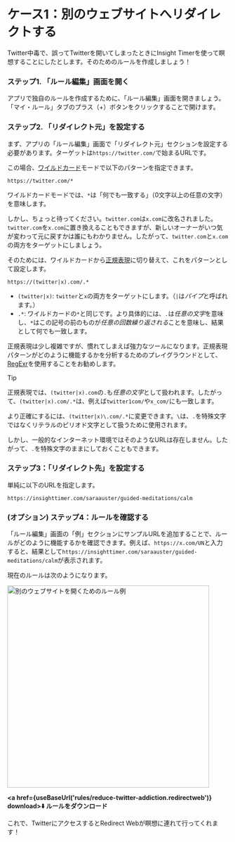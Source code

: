 
# ケース1：別のウェブサイトへリダイレクトする

Twitter中毒で、誤ってTwitterを開いてしまったときにInsight Timerを使って瞑想することにしたとします。そのためのルールを作成しましょう！

### ステップ1. 「ルール編集」画面を開く

アプリで独自のルールを作成するために、「ルール編集」画面を開きましょう。「マイ・ルール」タブのプラス（+）ボタンをクリックすることで開けます。

### ステップ2. 「リダイレクト元」を設定する

まず、アプリの「ルール編集」画面で「リダイレクト元」セクションを設定する必要があります。ターゲットは`https://twitter.com/`で始まるURLです。

この場合、[ワイルドカード](/rule-settings#url-pattern-wildcard)モードで以下のパターンを指定できます。

```
https://twitter.com/*
```

ワイルドカードモードでは、`*`は「何でも一致する」（0文字以上の任意の文字）を意味します。

しかし、ちょっと待ってください。`twitter.com`は`x.com`に改名されました。`twitter.com`を`x.com`に置き換えることもできますが、新しいオーナーがいつ気が変わって元に戻すかは誰にもわかりません。したがって、`twitter.com`と`x.com`の両方をターゲットにしましょう。

そのためには、ワイルドカードから[正規表現](/rule-settings#url-pattern-regular-expression)に切り替えて、これをパターンとして設定します。

```
https://(twitter|x).com/.*
```

* `(twitter|x)`: `twitter`と`x`の両方をターゲットにします。（`|`は*パイプ*と呼ばれます。）
* `.*`: ワイルドカードの`*`と同じです。より具体的には、`.`は*任意の文字*を意味し、`*`はこの記号の前のものが*任意の回数繰り返される*ことを意味し、結果として何でも一致します。

正規表現は少し複雑ですが、慣れてしまえば強力なツールになります。正規表現パターンがどのように機能するかを分析するためのプレイグラウンドとして、[RegExr](https://regexr.com)を使用することをお勧めします。

> [!TIP]
> 正規表現では、`(twitter|x).com`の`.`も*任意の文字*として扱われます。したがって、`(twitter|x).com/.*`は、例えば`twitter1com/`や`x_com/`にも一致します。
> 
> より正確にするには、`(twitter|x)\.com/.*`に変更できます。`\`は、`.`を特殊文字ではなくリテラルのピリオド文字として扱うために使用されます。
> 
> しかし、一般的なインターネット環境ではそのようなURLは存在しません。したがって、`.`を特殊文字のままにしておくこともできます。

### ステップ3：「リダイレクト先」を設定する

単純に以下のURLを指定します。

```
https://insighttimer.com/saraauster/guided-meditations/calm
```

### (オプション) ステップ4：ルールを確認する

「ルール編集」画面の「例」セクションにサンプルURLを追加することで、ルールがどのように機能するかを確認できます。例えば、`https://x.com/UN`と入力すると、結果として`https://insighttimer.com/saraauster/guided-meditations/calm`が表示されます。

現在のルールは次のようになります。

<Image src={RuleCreationOpenAnotherWebsiteRulePreview} alt="別のウェブサイトを開くためのルール例" height="460" hasRoundedCorners hasShadow />

**<a href={useBaseUrl('rules/reduce-twitter-addiction.redirectweb')} download>⬇️ ルールをダウンロード</a>**

これで、TwitterにアクセスするとRedirect Webが瞑想に連れて行ってくれます！
